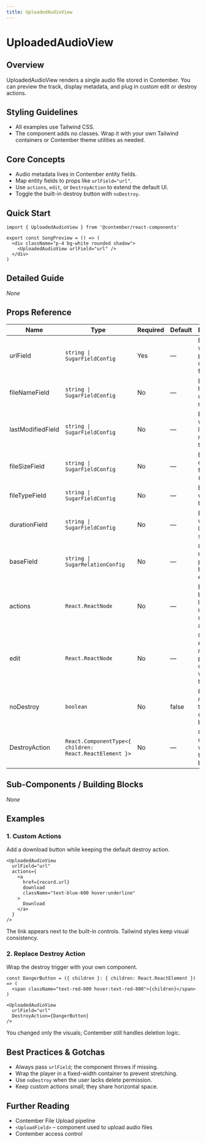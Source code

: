 ```yaml
---
title: UploadedAudioView
---
```


<!-- Edited by human: false -->
<!-- Examples count: 0 -->
<!-- Source examples: 0 -->
<!-- Playground examples: 0 -->
<!-- External examples: 0 -->
<!-- Import examples: 0 -->

# UploadedAudioView

## Overview
UploadedAudioView renders a single audio file stored in Contember.
You can preview the track, display metadata, and plug in custom edit or destroy actions.

## Styling Guidelines
* All examples use Tailwind CSS.
* The component adds no classes. Wrap it with your own Tailwind containers or Contember theme utilities as needed.

## Core Concepts
* Audio metadata lives in Contember entity fields.
* Map entity fields to props like `urlField="url"`.
* Use `actions`, `edit`, or `DestroyAction` to extend the default UI.
* Toggle the built-in destroy button with `noDestroy`.

## Quick Start
```tsx
import { UploadedAudioView } from '@contember/react-components'

export const SongPreview = () => (
  <div className="p-4 bg-white rounded shadow">
    <UploadedAudioView urlField="url" />
  </div>
)
```

## Detailed Guide
_None_

## Props Reference
| Name | Type | Required | Default | Description |
|------|------|----------|---------|-------------|
| urlField | `string \| SugarFieldConfig` | Yes | — | Entity field with the public URL of the audio file. |
| fileNameField | `string \| SugarFieldConfig` | No | — | Entity field holding the original file name. |
| lastModifiedField | `string \| SugarFieldConfig` | No | — | Entity field with the last modified timestamp. |
| fileSizeField | `string \| SugarFieldConfig` | No | — | Entity field containing file size (bytes). |
| fileTypeField | `string \| SugarFieldConfig` | No | — | Entity field with MIME type. |
| durationField | `string \| SugarFieldConfig` | No | — | Entity field with audio length in seconds. |
| baseField | `string \| SugarRelationConfig` | No | — | Optional relation path to the base file entity. |
| actions | `React.ReactNode` | No | — | Extra buttons or links shown next to default actions. |
| edit | `React.ReactNode` | No | — | Custom edit UI rendered in place of the component when triggered. |
| noDestroy | `boolean` | No | false | Prevents rendering the default destroy button. |
| DestroyAction | `React.ComponentType<{ children: React.ReactElement }>` | No | — | Custom component wrapping the destroy button. |

## Sub-Components / Building Blocks
_None_

## Examples

### 1. Custom Actions
Add a download button while keeping the default destroy action.

```tsx
<UploadedAudioView
  urlField="url"
  actions={
    <a
      href={record.url}
      download
      className="text-blue-600 hover:underline"
    >
      Download
    </a>
  }
/>
```

The link appears next to the built-in controls. Tailwind styles keep visual consistency.

### 2. Replace Destroy Action
Wrap the destroy trigger with your own component.

```tsx
const DangerButton = ({ children }: { children: React.ReactElement }) => (
  <span className="text-red-600 hover:text-red-800">{children}</span>
)

<UploadedAudioView
  urlField="url"
  DestroyAction={DangerButton}
/>
```

You changed only the visuals; Contember still handles deletion logic.

## Best Practices & Gotchas
* Always pass `urlField`; the component throws if missing.
* Wrap the player in a fixed-width container to prevent stretching.
* Use `noDestroy` when the user lacks delete permission.
* Keep custom actions small; they share horizontal space.

## Further Reading
* Contember File Upload pipeline
* `<UploadField>` – component used to upload audio files
* Contember access control

<!-- End of Generated Documentation -->
